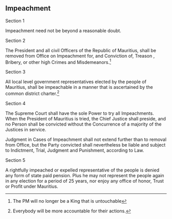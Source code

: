 

:::{.box .bs-right}

# Impeachment 
:::

:::{.box .bs-bottom }

:::{.text-center}
Section 1
:::

Impeachment need not be beyond a reasonable doubt.

:::{.text-center}
Section 2
:::

The President and all civil Officers of the Republic of Mauritius, shall be removed from Office on Impeachment for, and Conviction of, Treason , Bribery, or other high Crimes and Misdemeanors.^[The PM will no longer be a King that is untouchable]

:::{.text-center}
Section 3
:::

All local level government representatives elected by the people of Mauritius, shall be impeachable in a manner that is ascertained by the common district charter.^[Everybody will be more accountable for their actions.]


:::{.text-center}
Section 4
:::

The Supreme Court shall have the sole Power to try all Impeachments. When the President of Mauritius is tried, the Chief Justice shall preside, and no Person shall be convicted without the Concurrence of a majority of the Justices in service.

Judgment in Cases of Impeachment shall not extend further than to removal from Office, but the Party convicted shall nevertheless be liable and subject to Indictment, Trial, Judgment and Punishment, according to Law.


:::{.text-center}
Section 5
:::

A rightfully impeached or expelled representative of the people is denied any form of state paid pension. Plus he may not represent the people again in any election for a period of 25 years, nor enjoy any office of honor, Trust or Profit under Mauritius.

:::